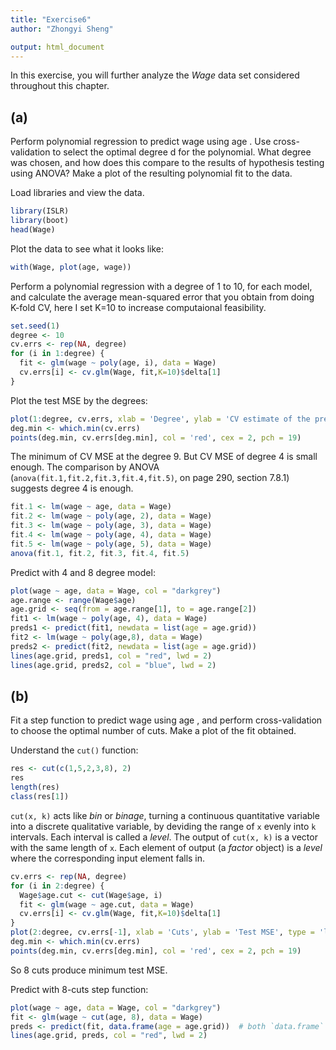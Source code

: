 ```yaml
---
title: "Exercise6"
author: "Zhongyi Sheng"

output: html_document
---
```


In this exercise, you will further analyze the *Wage* data set considered throughout this chapter.

## (a)

Perform polynomial regression to predict wage using age . Use cross-validation to select the optimal degree d for the polynomial. What degree was chosen, and how does this compare to
the results of hypothesis testing using ANOVA? Make a plot of the resulting polynomial fit to the data.

Load libraries and view the data. 

```r
library(ISLR)
library(boot)
head(Wage)
```

Plot the data to see what it looks like:

```r
with(Wage, plot(age, wage))
```

Perform a polynomial regression with a degree of 1 to 10, for each model, and calculate the average mean-squared error that you obtain from doing K-fold CV, here I set K=10 to increase computaional feasibility.

```r

set.seed(1)
degree <- 10
cv.errs <- rep(NA, degree)
for (i in 1:degree) {
  fit <- glm(wage ~ poly(age, i), data = Wage)
  cv.errs[i] <- cv.glm(Wage, fit,K=10)$delta[1]
}
```
Plot the test MSE by the degrees:

```r
plot(1:degree, cv.errs, xlab = 'Degree', ylab = 'CV estimate of the prediction error', type = 'l')
deg.min <- which.min(cv.errs)
points(deg.min, cv.errs[deg.min], col = 'red', cex = 2, pch = 19)
```

The minimum of CV MSE at the degree 9. But CV MSE of degree 4 is small enough.
The comparison by ANOVA (`anova(fit.1,fit.2,fit.3,fit.4,fit.5)`, on page 290, section 7.8.1) suggests degree 4 is enough.

```r
fit.1 <- lm(wage ~ age, data = Wage)
fit.2 <- lm(wage ~ poly(age, 2), data = Wage)
fit.3 <- lm(wage ~ poly(age, 3), data = Wage)
fit.4 <- lm(wage ~ poly(age, 4), data = Wage)
fit.5 <- lm(wage ~ poly(age, 5), data = Wage)
anova(fit.1, fit.2, fit.3, fit.4, fit.5)

```

Predict with 4 and 8 degree model:

```r
plot(wage ~ age, data = Wage, col = "darkgrey")
age.range <- range(Wage$age)
age.grid <- seq(from = age.range[1], to = age.range[2])
fit1 <- lm(wage ~ poly(age, 4), data = Wage)
preds1 <- predict(fit1, newdata = list(age = age.grid))
fit2 <- lm(wage ~ poly(age,8), data = Wage)
preds2 <- predict(fit2, newdata = list(age = age.grid))
lines(age.grid, preds1, col = "red", lwd = 2)
lines(age.grid, preds2, col = "blue", lwd = 2)
```

## (b)

Fit a step function to predict wage using age , and perform cross-validation to choose the optimal number of cuts. Make a plot of the fit obtained.

Understand the `cut()` function:
```r
res <- cut(c(1,5,2,3,8), 2)
res
length(res)
class(res[1])
```

`cut(x, k)` acts like *bin* or *binage*, turning a continuous quantitative variable into a discrete qualitative variable, by deviding the range of `x` evenly into `k` intervals.
Each interval is called a *level*.
The output of `cut(x, k)` is a vector with the same length of `x`.
Each element of output (a *factor* object) is a *level* where the corresponding input element falls in.

```r
cv.errs <- rep(NA, degree)
for (i in 2:degree) {
  Wage$age.cut <- cut(Wage$age, i)
  fit <- glm(wage ~ age.cut, data = Wage)
  cv.errs[i] <- cv.glm(Wage, fit,K=10)$delta[1]
}
plot(2:degree, cv.errs[-1], xlab = 'Cuts', ylab = 'Test MSE', type = 'l')
deg.min <- which.min(cv.errs)
points(deg.min, cv.errs[deg.min], col = 'red', cex = 2, pch = 19)
```

So 8 cuts produce minimum test MSE.

Predict with 8-cuts step function:
```r
plot(wage ~ age, data = Wage, col = "darkgrey")
fit <- glm(wage ~ cut(age, 8), data = Wage)
preds <- predict(fit, data.frame(age = age.grid))  # both `data.frame` and `list` work
lines(age.grid, preds, col = "red", lwd = 2)
```


